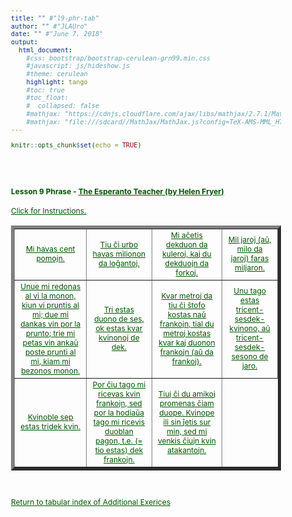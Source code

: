 ```yaml
---
title: "" #"l9-phr-tab"
author: "" #"JLAUro"
date: "" #"June 7, 2018"
output: 
  html_document:
    #css: bootstrap/bootstrap-cerulean-grn99.min.css
    #javascript: js/hideshow.js
    #theme: cerulean
    highlight: tango
    #toc: true
    #toc_float: 
    #  collapsed: false
    #mathjax: "https://cdnjs.cloudflare.com/ajax/libs/mathjax/2.7.1/MathJax.js?config=TeX-AMS-MML_HTMLorMML"
    #mathjax: "file:///sdcard//MathJax/MathJax.js?config=TeX-AMS-MML_HTMLorMML"
---
```


```r
knitr::opts_chunk$set(echo = TRUE)
```

<style>
a, body { 
color: #005500; 
font-size: 12px; 
}	

a:visited { color: #009900; }

[id^='tr'] {
display: none;
}

mark {
padding: 3px 3px;
text-align: left;
font-style: italic;
font-size: 10px;
background-color: #007700;
color: white;
margin-top: 0px;
margin-left: 5px;
}

</style>

<script type='text/javascript'>
function toggle_visibility(id) {
var e = document.getElementById(id);
e.style.display = ((e.style.display!='block') ? 'block' : 'none');
}
</script>

<br/><br/>

<p>
<h4>Lesson 9 Phrase - <a href=http://www.gutenberg.org/files/8177/8177-h/8177-h.htm>The Esperanto Teacher (by Helen Fryer)</a> <br/></h4>
<a id='r0' href='#' onclick="toggle_visibility('tr0');">
Click for Instructions.</a>
<div id='tr0'>
&nbsp;
<mark>Click on each link to toggle the English translation.  Reload page to turn off all translations.</mark>
</div>
</p>

<table width='100%' border='5px' cellspacing='5px' cellpadding='5px'>
<tr id='r1'>
<td align='center' valign='middle'><a id='item1' href='#r0' onclick="toggle_visibility('tr1');">Mi havas cent pomojn.</a>
<div id='tr1'><mark>I have a hundred apples. I have a hundred (of) apples.</mark></div></td>

<td align='center' valign='middle'><a id='item2' href='#r0' onclick="toggle_visibility('tr2');">Tiu ĉi urbo havas milionon da loĝantoj.</a>
<div id='tr2'><mark>This town has a million of inhabitants.</mark></div></td>

<td align='center' valign='middle'><a id='item3' href='#r0' onclick="toggle_visibility('tr3');">Mi aĉetis dekduon da kuleroj, kaj du dekduojn da forkoj.</a>
<div id='tr3'><mark>I bought a dozen (of) spoons, and two dozen (of) forks.</mark></div></td>

<td align='center' valign='middle'><a id='item4' href='#r0' onclick="toggle_visibility('tr4');">Mil jaroj (aŭ, milo da jaroj) faras miljaron.</a>
<div id='tr4'><mark>One thousand years (or, a thousand of years) make a millennium.</mark></div></td>
</tr>
<tr id='r2'>

<td align='center' valign='middle'><a id='item5' href='#r1' onclick="toggle_visibility('tr5');">Unue mi redonas al vi la monon, kiun vi pruntis al mi; due mi dankas vin por la prunto; trie mi petas vin ankaŭ poste prunti al mi, kiam mi bezonos monon.</a>
<div id='tr5'><mark>Firstly, I return to you the money which you lent to me; secondly, I thank you for the loan; thirdly, I beg you also afterwards (on a future occasion) to lend to me when I (shall) require money.</mark></div></td>

<td align='center' valign='middle'><a id='item6' href='#r1' onclick="toggle_visibility('tr6');">Tri estas duono de ses, ok estas kvar kvinonoj de dek.</a>
<div id='tr6'><mark>Three is half of six, eight is four-fifths of ten.</mark></div></td>

<td align='center' valign='middle'><a id='item7' href='#r1' onclick="toggle_visibility('tr7');">Kvar metroj da tiu ĉi ŝtofo kostas naŭ frankojn, tial du metroj kostas kvar kaj duonon frankojn (aŭ da frankoj).</a>
<div id='tr7'><mark>Four metres of this stuff cost nine francs, therefore two metres cost four and a-half francs.</mark></div></td>

<td align='center' valign='middle'><a id='item8' href='#r1' onclick="toggle_visibility('tr8');">Unu tago estas tricent-sesdek-kvinono, aŭ tricent-sesdek-sesono de jaro.</a>
<div id='tr8'><mark>One day is a three hundred and sixty-fifth or a three hundred and sixty-sixth of a year.</mark></div></td>
</tr>
<tr id='r3'>

<td align='center' valign='middle'><a id='item9' href='#r2' onclick="toggle_visibility('tr9');">Kvinoble sep estas tridek kvin.</a>
<div id='tr9'><mark>Five times seven are thirty-five.</mark></div></td>

<td align='center' valign='middle'><a id='item10' href='#r2' onclick="toggle_visibility('tr10');">Por ĉiu tago mi ricevas kvin frankojn, sed por la hodiaŭa tago mi ricevis duoblan pagon, t.e. (= tio estas) dek frankojn.</a>
<div id='tr10'><mark>For each day I receive five francs, but for to-day I have received double pay, that is, ten francs.</mark></div></td>

<td align='center' valign='middle'><a id='item11' href='#r2' onclick="toggle_visibility('tr11');">Tiuj ĉi du amikoj promenas ĉiam duope. Kvinope ili sin ĵetis sur min, sed mi venkis ĉiujn kvin atakantojn.</a>
<div id='tr11'><mark>These two friends walk out always (two) together. Five together they threw themselves upon me, but I overcame all five assailants.</mark></div></td>

</tr>
</table>
<br/>
<p>
<a href=addExercises.html>Return to tabular index of Additional Exerices</a>
</p>

